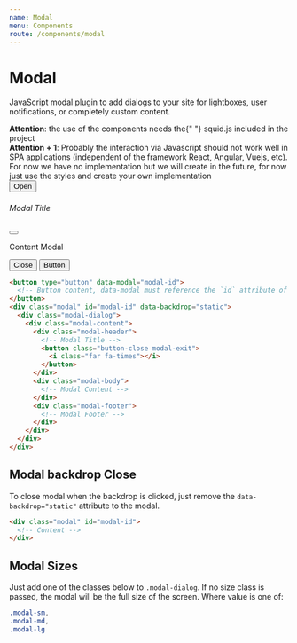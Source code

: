 ```yaml
---
name: Modal
menu: Components
route: /components/modal
---
```


# Modal

JavaScript modal plugin to add dialogs to your site for lightboxes, user notifications, or completely custom content.

<div class="box">
  <strong>Attention</strong>: the use of the components needs the{" "}
  <span class="pink">squid.js</span> included in the project
</div>
<div class="box">
  <strong>Attention + 1</strong>: Probably the interaction via Javascript should
  not work well in SPA applications (independent of the framework React,
  Angular, Vuejs, etc). For now we have no implementation but we will create in
  the future, for now just use the styles and create your own implementation
</div>
<button
  type="button"
  class="button button-pink mb-3"
  data-modal="modal-exemple"
>
  Open
</button>
<div class="modal align-items-center" id="modal-exemple" data-backdrop="static">
  <div class="modal-dialog modal-md">
    <div class="modal-content">
      <div class="modal-header">
        <h6 class="m-0">Modal Title</h6>
        <button class="button-close modal-exit">
          <i class="far fa-times"></i>
        </button>
      </div>
      <div class="modal-body">
        <p>Content Modal</p>
      </div>
      <div class="modal-footer">
        <button class="button button-white black mr-3 modal-exit">Close</button>
        <button class="button button-pink">Button</button>
      </div>
    </div>
  </div>
</div>

```html
<button type="button" data-modal="modal-id">
  <!-- Button content, data-modal must reference the `id` attribute of the modal -->
</button>
<div class="modal" id="modal-id" data-backdrop="static">
  <div class="modal-dialog">
    <div class="modal-content">
      <div class="modal-header">
        <!-- Modal Title -->
        <button class="button-close modal-exit">
          <i class="far fa-times"></i>
        </button>
      </div>
      <div class="modal-body">
        <!-- Modal Content -->
      </div>
      <div class="modal-footer">
        <!-- Modal Footer -->
      </div>
    </div>
  </div>
</div>
```

## Modal backdrop Close

To close modal when the backdrop is clicked, just remove the `data-backdrop="static"` attribute to the modal.

```html
<div class="modal" id="modal-id">
  <!-- Content -->
</div>
```

## Modal Sizes

Just add one of the classes below to `.modal-dialog`.
If no size class is passed, the modal will be the full size of the screen.
Where value is one of:

```css
.modal-sm,
.modal-md,
.modal-lg
```

